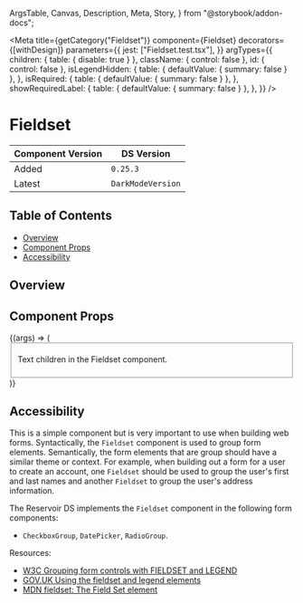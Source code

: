   ArgsTable,
  Canvas,
  Description,
  Meta,
  Story,
} from "@storybook/addon-docs";


<Meta
  title={getCategory("Fieldset")}
  component={Fieldset}
  decorators={[withDesign]}
  parameters={{
    jest: ["Fieldset.test.tsx"],
  }}
  argTypes={{
    children: { table: { disable: true } },
    className: { control: false },
    id: { control: false },
    isLegendHidden: {
      table: { defaultValue: { summary: false } },
    },
    isRequired: {
      table: { defaultValue: { summary: false } },
    },
    showRequiredLabel: {
      table: { defaultValue: { summary: false } },
    },
  }}
/>

# Fieldset

| Component Version | DS Version        |
| ----------------- | ----------------- |
| Added             | `0.25.3`          |
| Latest            | `DarkModeVersion` |

## Table of Contents

- [Overview](#overview)
- [Component Props](#component-props)
- [Accessibility](#accessibility)

## Overview

<Description of={Fieldset} />

## Component Props

<Canvas withToolbar>
  <Story
    name="Fieldset"
    args={{
      className: undefined,
      id: "fieldset-id",
      isLegendHidden: false,
      isRequired: false,
      legendText: "This is the legend text",
      showRequiredLabel: true,
    }}
  >
    {(args) => (
      <Fieldset {...args}>
        <p>Text children in the Fieldset component.</p>
      </Fieldset>
    )}
  </Story>
</Canvas>

<ArgsTable story="Fieldset" />

## Accessibility

This is a simple component but is very important to use when building web forms.
Syntactically, the `Fieldset` component is used to group form elements. Semantically,
the form elements that are group should have a similar theme or context. For
example, when building out a form for a user to create an account, one `Fieldset`
should be used to group the user's first and last names and another `Fieldset`
to group the user's address information.

The Reservoir DS implements the `Fieldset` component in the following form
components:

- `CheckboxGroup`, `DatePicker`, `RadioGroup`.

Resources:

- [W3C Grouping form controls with FIELDSET and LEGEND](https://www.w3.org/TR/2008/WD-WCAG20-TECHS-20080430/H82.html)
- [GOV.UK Using the fieldset and legend elements](https://accessibility.blog.gov.uk/2016/07/22/using-the-fieldset-and-legend-elements/)
- [MDN fieldset: The Field Set element](https://developer.mozilla.org/en-US/docs/Web/HTML/Element/fieldset)
